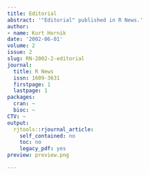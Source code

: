 ```yaml
---
title: Editorial
abstract: '"Editorial" published in R News.'
author:
- name: Kurt Hornik
date: '2002-06-01'
volume: 2
issue: 2
slug: RN-2002-2-editorial
journal:
  title: R News
  issn: 1609-3631
  firstpage: 1
  lastpage: 1
packages:
  cran: ~
  bioc: ~
CTV: ~
output:
  rjtools::rjournal_article:
    self_contained: no
    toc: no
    legacy_pdf: yes
preview: preview.png

---
```

